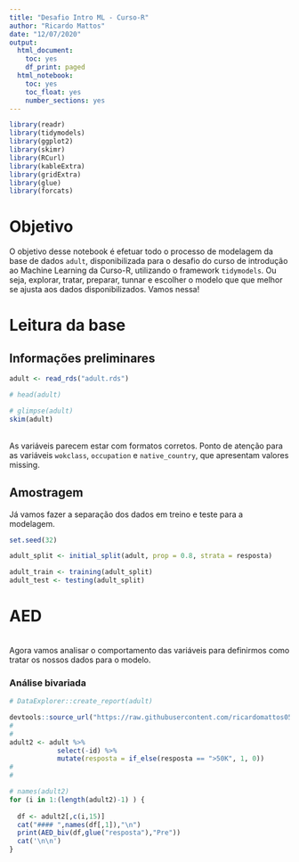 ```yaml
---
title: "Desafio Intro ML - Curso-R"
author: "Ricardo Mattos"
date: "12/07/2020"
output:
  html_document:
    toc: yes
    df_print: paged
  html_notebook:
    toc: yes
    toc_float: yes
    number_sections: yes
---
```



```r
library(readr)
library(tidymodels)
library(ggplot2)
library(skimr)
library(RCurl)
library(kableExtra)
library(gridExtra)
library(glue)
library(forcats)
```

# Objetivo

O objetivo desse notebook é efetuar todo o processo de modelagem da base de dados `adult`, disponibilizada para o desafio do curso de introdução ao Machine Learning da Curso-R, utilizando o framework `tidymodels`. Ou seja, explorar, tratar, preparar, tunnar e escolher o modelo que que melhor se ajusta aos dados disponibilizados. Vamos nessa!


# Leitura da base

## Informações preliminares

```r
adult <- read_rds("adult.rds")

# head(adult) 

# glimpse(adult)
skim(adult)

```



<br> As variáveis parecem estar com formatos corretos. Ponto de atenção para as variáveis `wokclass`, `occupation` e `native_country`, que apresentam valores missing.  </br>


## Amostragem

Já vamos fazer a separação dos dados em treino e teste para a modelagem.

```r
set.seed(32)

adult_split <- initial_split(adult, prop = 0.8, strata = resposta)

adult_train <- training(adult_split)
adult_test <- testing(adult_split)

```


# AED 

<br> Agora vamos analisar o comportamento das variáveis para definirmos como tratar os nossos dados para o modelo. </br>

### Análise bivariada {.tabset}
```r


# DataExplorer::create_report(adult)

devtools::source_url("https://raw.githubusercontent.com/ricardomattos05/functions/master/function_AED_bivariada.R")
# 
# 
adult2 <- adult %>%
            select(-id) %>% 
            mutate(resposta = if_else(resposta == ">50K", 1, 0))
# 
# 

# names(adult2)
for (i in 1:(length(adult2)-1) ) {
  
  df <- adult2[,c(i,15)]
  cat("#### ",names(df[,1]),"\n") 
  print(AED_biv(df,glue("resposta"),"Pre"))
  cat('\n\n')
}



```








